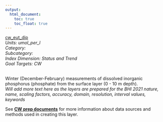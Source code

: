 ```yaml
---
output:
  html_document:
    toc: true
    toc_float: true
---
```


[cw_eut_dip](https://github.com/OHI-Baltic/bhi-prep/blob/master/layers/cw_eut_dip_bhi2019.csv)\
*Units: umol_per_l*\
*Category:*\
*Subcategory:*\
*Index Dimension: Status and Trend*\
*Goal Targets: CW*\
<br>

Winter (December-February) measurements of dissolved inorganic phosphorus (phosphate) from the surface layer (0 - 10 m depth).\
*Will add more text here as the layers are prepared for the BHI 2021*
*nature, name, scaling factors, accuracy, domain, resolution, interval values, keywords*

See [**CW prep documents**](https://github.com/OHI-Baltic/bhi-prep/blob/master/prep/CW/v2021/cw_prep.md) for more information about data sources and methods used in creating this layer.

<br>


